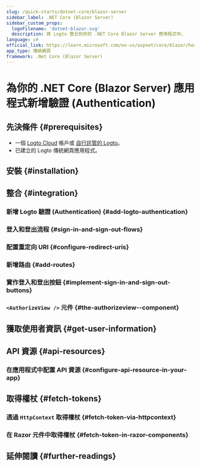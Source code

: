 ```yaml
---
slug: /quick-starts/dotnet-core/blazor-server
sidebar_label: .NET Core (Blazor Server)
sidebar_custom_props:
  logoFilename: 'dotnet-blazor.svg'
  description: 將 Logto 整合到你的 .NET Core Blazor Server 應用程式中。
language: c#
official_link: https://learn.microsoft.com/en-us/aspnet/core/blazor/hosting-models?view=aspnetcore-9.0#blazor-server
app_type: 傳統網頁
framework: .Net Core (Blazor Server)
---
```




# 為你的 .NET Core (Blazor Server) 應用程式新增驗證 (Authentication)

<GuideTip />

## 先決條件 \{#prerequisites}

- 一個 [Logto Cloud](https://cloud.logto.io) 帳戶或 [自行託管的 Logto](/introduction/set-up-logto-oss)。
- 已建立的 Logto 傳統網頁應用程式。

## 安裝 \{#installation}

<Installation />

## 整合 \{#integration}

### 新增 Logto 驗證 (Authentication) \{#add-logto-authentication}

<AddAuthentication />

### 登入和登出流程 \{#sign-in-and-sign-out-flows}

<SignInAndSignOutFlows />

### 配置重定向 URI \{#configure-redirect-uris}

<ConfigureRedirectUris />

### 新增路由 \{#add-routes}

<AddRoutes />

### 實作登入和登出按鈕 \{#implement-sign-in-and-sign-out-buttons}

<ImplementButtons />

### `<AuthorizeView />` 元件 \{#the-authorizeview--component}

<AuthorizeViewComponent />

<Checkpoint />

## 獲取使用者資訊 \{#get-user-information}

<GetUserInformation />

## API 資源 \{#api-resources}

<ApiResourcesDescription />

### 在應用程式中配置 API 資源 \{#configure-api-resource-in-your-app}

<ConfigureApiResources />

## 取得權杖 \{#fetch-tokens}

### 透過 `HttpContext` 取得權杖 \{#fetch-token-via-httpcontext}

<FetchTokens />

### 在 Razor 元件中取得權杖 \{#fetch-token-in-razor-components}

<FetchTokenInRazorComponents />

## 延伸閱讀 \{#further-readings}

<FurtherReadings />
